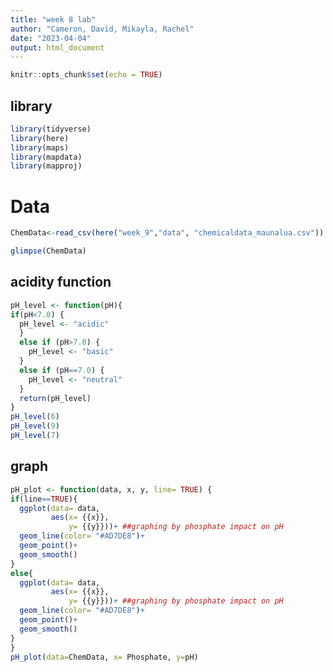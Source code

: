 ```yaml
---
title: "week 8 lab"
author: "Cameron, David, Mikayla, Rachel"
date: "2023-04-04"
output: html_document
---
```


```r
knitr::opts_chunk$set(echo = TRUE)
```

## library
```r
library(tidyverse)
library(here)
library(maps)
library(mapdata)
library(mapproj)
```

# Data
```r
ChemData<-read_csv(here("week_9","data", "chemicaldata_maunalua.csv"))

glimpse(ChemData)
```

## acidity function


```r
pH_level <- function(pH){ 
if(pH<7.0) {
  pH_level <- "acidic"
  } 
  else if (pH>7.0) {
    pH_level <- "basic"
  }
  else if (pH==7.0) {
    pH_level <- "neutral"
  } 
  return(pH_level)
}
pH_level(6)
pH_level(9)
pH_level(7)
```

## graph

```r
pH_plot <- function(data, x, y, line= TRUE) {
if(line==TRUE){
  ggplot(data= data,
         aes(x= {{x}},
             y= {{y}}))+ ##graphing by phosphate impact on pH 
  geom_line(color= "#AD7DE8")+
  geom_point()+
  geom_smooth()
}
else{
  ggplot(data= data,
         aes(x= {{x}},
             y= {{y}}))+ ##graphing by phosphate impact on pH
  geom_line(color= "#AD7DE8")+
  geom_point()+
  geom_smooth()
}
}
pH_plot(data=ChemData, x= Phosphate, y=pH)
```



